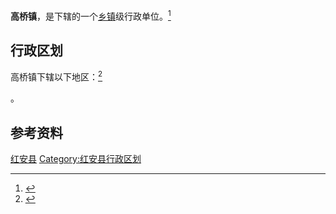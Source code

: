 {{中国乡级行政区|42/11/22/105/000}}

'''高桥镇'''，是{{PRC admin/fullname|42/11/22/105/000|3}}下辖的一个[[乡镇|乡镇]]级行政单位。<ref>{{PRC admin/ref sgc|{{PRC admin/parent|42/11/22/105/000}}}}</ref>

== 行政区划 ==

高桥镇下辖以下地区：<ref>{{PRC admin/ref sgc|42/11/22/105/000}}</ref>

{{PRC admin/children|42/11/22/105/000}}。

== 参考资料 ==

{{reflist}}

{{湖北省黄冈市红安县行政区划}}
{{湖北行政区划小作品}}
[[Category:黄冈建制镇|红安县]]
[[Category:红安县行政区划|Category:红安县行政区划]]